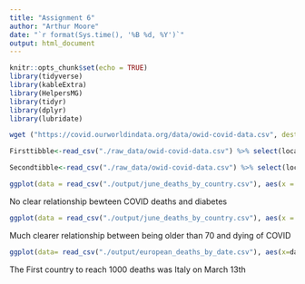```yaml
---
title: "Assignment 6"
author: "Arthur Moore"
date: "`r format(Sys.time(), '%B %d, %Y')`"
output: html_document
---
```











```r
knitr::opts_chunk$set(echo = TRUE)
library(tidyverse)
library(kableExtra)
library(HelpersMG)
library(tidyr)
library(dplyr)
library(lubridate)
```

```r
wget ("https://covid.ourworldindata.org/data/owid-covid-data.csv", destfile="./raw_data/owid-covid-data.csv")
```

```r
Firsttibble<-read_csv("./raw_data/owid-covid-data.csv") %>% select(location, diabetes_prevalence, aged_70_older, total_deaths, date) %>% rename(Country=location) %>% filter(date <= as.Date("2020-06-30")) %>% write_csv("./output/june_deaths_by_country.csv")
```

```r
Secondtibble<-read_csv("./raw_data/owid-covid-data.csv") %>% select(location, total_deaths, date, continent) %>% rename(Country=location) %>% filter(continent == "Europe") %>% write_csv("./output/european_deaths_by_date.csv")
```

```r
ggplot(data = read_csv("./output/june_deaths_by_country.csv"), aes(x = diabetes_prevalence, y = total_deaths)) + geom_point() + labs(x = "Diabetes Prevalence (%)", y = "Total Deaths") + theme_linedraw() + scale_y_continuous(labels = scales::comma) + xlim(0,25) + ylim(0,150000)
```

No clear relationship bewteen COVID deaths and diabetes



```r
ggplot(data = read_csv("./output/june_deaths_by_country.csv"), aes(x = aged_70_older, y = total_deaths)) + geom_point() + labs(x = "Population Over 70 (%)", y = "Total Deaths") + theme_linedraw() + scale_y_continuous(labels = scales::comma) + xlim(0,20) + ylim(0,150000)
```

Much clearer relationship between being older than 70 and dying of COVID



```r
ggplot(data= read_csv("./output/european_deaths_by_date.csv"), aes(x=date, y=total_deaths, color=Country))+ geom_line()+scale_y_log10()+labs(x="European Country Deaths", y="Date")
```



The First country to reach 1000 deaths was Italy on March 13th 
